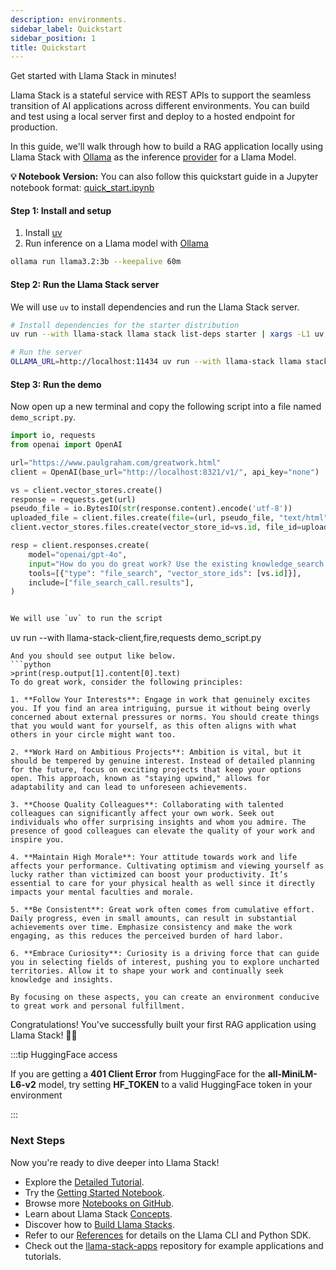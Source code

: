 ```yaml
---
description: environments.
sidebar_label: Quickstart
sidebar_position: 1
title: Quickstart
---
```


Get started with Llama Stack in minutes!

Llama Stack is a stateful service with REST APIs to support the seamless transition of AI applications across different
environments. You can build and test using a local server first and deploy to a hosted endpoint for production.

In this guide, we'll walk through how to build a RAG application locally using Llama Stack with [Ollama](https://ollama.com/)
as the inference [provider](/docs/providers/inference) for a Llama Model.

**💡 Notebook Version:** You can also follow this quickstart guide in a Jupyter notebook format: [quick_start.ipynb](https://github.com/meta-llama/llama-stack/blob/main/docs/quick_start.ipynb)

#### Step 1: Install and setup
1. Install [uv](https://docs.astral.sh/uv/)
2. Run inference on a Llama model with [Ollama](https://ollama.com/download)
```bash
ollama run llama3.2:3b --keepalive 60m
```

#### Step 2: Run the Llama Stack server

We will use `uv` to install dependencies and run the Llama Stack server.
```bash
# Install dependencies for the starter distribution
uv run --with llama-stack llama stack list-deps starter | xargs -L1 uv pip install

# Run the server
OLLAMA_URL=http://localhost:11434 uv run --with llama-stack llama stack run starter
```
#### Step 3: Run the demo
Now open up a new terminal and copy the following script into a file named `demo_script.py`.

```python
import io, requests
from openai import OpenAI

url="https://www.paulgraham.com/greatwork.html"
client = OpenAI(base_url="http://localhost:8321/v1/", api_key="none")

vs = client.vector_stores.create()
response = requests.get(url)
pseudo_file = io.BytesIO(str(response.content).encode('utf-8'))
uploaded_file = client.files.create(file=(url, pseudo_file, "text/html"), purpose="assistants")
client.vector_stores.files.create(vector_store_id=vs.id, file_id=uploaded_file.id)

resp = client.responses.create(
    model="openai/gpt-4o",
    input="How do you do great work? Use the existing knowledge_search tool.",
    tools=[{"type": "file_search", "vector_store_ids": [vs.id]}],
    include=["file_search_call.results"],
)


We will use `uv` to run the script
```
uv run --with llama-stack-client,fire,requests demo_script.py
```
And you should see output like below.
```python
>print(resp.output[1].content[0].text)
To do great work, consider the following principles:

1. **Follow Your Interests**: Engage in work that genuinely excites you. If you find an area intriguing, pursue it without being overly concerned about external pressures or norms. You should create things that you would want for yourself, as this often aligns with what others in your circle might want too.

2. **Work Hard on Ambitious Projects**: Ambition is vital, but it should be tempered by genuine interest. Instead of detailed planning for the future, focus on exciting projects that keep your options open. This approach, known as "staying upwind," allows for adaptability and can lead to unforeseen achievements.

3. **Choose Quality Colleagues**: Collaborating with talented colleagues can significantly affect your own work. Seek out individuals who offer surprising insights and whom you admire. The presence of good colleagues can elevate the quality of your work and inspire you.

4. **Maintain High Morale**: Your attitude towards work and life affects your performance. Cultivating optimism and viewing yourself as lucky rather than victimized can boost your productivity. It’s essential to care for your physical health as well since it directly impacts your mental faculties and morale.

5. **Be Consistent**: Great work often comes from cumulative effort. Daily progress, even in small amounts, can result in substantial achievements over time. Emphasize consistency and make the work engaging, as this reduces the perceived burden of hard labor.

6. **Embrace Curiosity**: Curiosity is a driving force that can guide you in selecting fields of interest, pushing you to explore uncharted territories. Allow it to shape your work and continually seek knowledge and insights.

By focusing on these aspects, you can create an environment conducive to great work and personal fulfillment.
```

Congratulations! You've successfully built your first RAG application using Llama Stack! 🎉🥳

:::tip HuggingFace access

If you are getting a **401 Client Error** from HuggingFace for the **all-MiniLM-L6-v2** model, try setting **HF_TOKEN** to a valid HuggingFace token in your environment

:::

### Next Steps

Now you're ready to dive deeper into Llama Stack!
- Explore the [Detailed Tutorial](./detailed_tutorial).
- Try the [Getting Started Notebook](https://github.com/meta-llama/llama-stack/blob/main/docs/getting_started.ipynb).
- Browse more [Notebooks on GitHub](https://github.com/meta-llama/llama-stack/tree/main/docs/notebooks).
- Learn about Llama Stack [Concepts](/docs/concepts).
- Discover how to [Build Llama Stacks](/docs/distributions).
- Refer to our [References](/docs/references) for details on the Llama CLI and Python SDK.
- Check out the [llama-stack-apps](https://github.com/meta-llama/llama-stack-apps/tree/main/examples) repository for example applications and tutorials.
